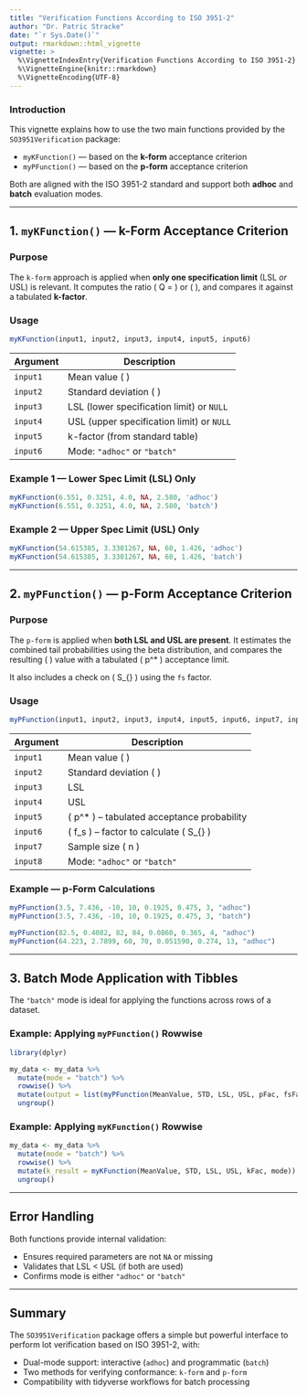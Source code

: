 ```yaml
---
title: "Verification Functions According to ISO 3951-2"
author: "Dr. Patric Stracke"
date: "`r Sys.Date()`"
output: rmarkdown::html_vignette
vignette: >
  %\VignetteIndexEntry{Verification Functions According to ISO 3951-2}
  %\VignetteEngine{knitr::rmarkdown}
  %\VignetteEncoding{UTF-8}
---
```


### Introduction

This vignette explains how to use the two main functions provided by the `SO3951Verification` package:

- `myKFunction()` — based on the **k-form** acceptance criterion  
- `myPFunction()` — based on the **p-form** acceptance criterion  

Both are aligned with the ISO 3951-2 standard and support both **adhoc** and **batch** evaluation modes.

---

## 1. `myKFunction()` — k-Form Acceptance Criterion

### Purpose

The `k-form` approach is applied when **only one specification limit** (LSL *or* USL) is relevant. It computes the ratio \( Q = \frac{\mu - \text{LSL}}{\sigma} \) or \( \frac{\text{USL} - \mu}{\sigma} \), and compares it against a tabulated **k-factor**.

### Usage

```r
myKFunction(input1, input2, input3, input4, input5, input6)
```

| Argument | Description |
|----------|-------------|
| `input1` | Mean value \( \mu \) |
| `input2` | Standard deviation \( \sigma \) |
| `input3` | LSL (lower specification limit) or `NULL` |
| `input4` | USL (upper specification limit) or `NULL` |
| `input5` | k-factor (from standard table) |
| `input6` | Mode: `"adhoc"` or `"batch"` |

### Example 1 — Lower Spec Limit (LSL) Only

```r
myKFunction(6.551, 0.3251, 4.0, NA, 2.580, 'adhoc')
myKFunction(6.551, 0.3251, 4.0, NA, 2.580, 'batch')
```

### Example 2 — Upper Spec Limit (USL) Only

```r
myKFunction(54.615385, 3.3301267, NA, 60, 1.426, 'adhoc')
myKFunction(54.615385, 3.3301267, NA, 60, 1.426, 'batch')
```

---

## 2. `myPFunction()` — p-Form Acceptance Criterion

### Purpose

The `p-form` is applied when **both LSL and USL are present**. It estimates the combined tail probabilities using the beta distribution, and compares the resulting \( \hat{p} \) value with a tabulated \( p^* \) acceptance limit.

It also includes a check on \( S_{\text{max}} \) using the `fs` factor.

### Usage

```r
myPFunction(input1, input2, input3, input4, input5, input6, input7, input8)
```

| Argument | Description |
|----------|-------------|
| `input1` | Mean value \( \mu \) |
| `input2` | Standard deviation \( \sigma \) |
| `input3` | LSL |
| `input4` | USL |
| `input5` | \( p^* \) – tabulated acceptance probability |
| `input6` | \( f_s \) – factor to calculate \( S_{\text{max}} \) |
| `input7` | Sample size \( n \) |
| `input8` | Mode: `"adhoc"` or `"batch"` |

### Example — p-Form Calculations

```r
myPFunction(3.5, 7.436, -10, 10, 0.1925, 0.475, 3, "adhoc")
myPFunction(3.5, 7.436, -10, 10, 0.1925, 0.475, 3, "batch")

myPFunction(82.5, 0.4082, 82, 84, 0.0860, 0.365, 4, "adhoc")
myPFunction(64.223, 2.7899, 60, 70, 0.051590, 0.274, 13, "adhoc")
```

---

## 3. Batch Mode Application with Tibbles

The `"batch"` mode is ideal for applying the functions across rows of a dataset.

### Example: Applying `myPFunction()` Rowwise

```r
library(dplyr)

my_data <- my_data %>%
  mutate(mode = "batch") %>%
  rowwise() %>%
  mutate(output = list(myPFunction(MeanValue, STD, LSL, USL, pFac, fsFac, n, mode))) %>%
  ungroup()
```

### Example: Applying `myKFunction()` Rowwise

```r
my_data <- my_data %>%
  mutate(mode = "batch") %>%
  rowwise() %>%
  mutate(k_result = myKFunction(MeanValue, STD, LSL, USL, kFac, mode)) %>%
  ungroup()
```

---

## Error Handling

Both functions provide internal validation:

- Ensures required parameters are not `NA` or missing
- Validates that LSL < USL (if both are used)
- Confirms mode is either `"adhoc"` or `"batch"`

---

## Summary

The `SO3951Verification` package offers a simple but powerful interface to perform lot verification based on ISO 3951-2, with:

- Dual-mode support: interactive (`adhoc`) and programmatic (`batch`)
- Two methods for verifying conformance: `k-form` and `p-form`
- Compatibility with tidyverse workflows for batch processing
